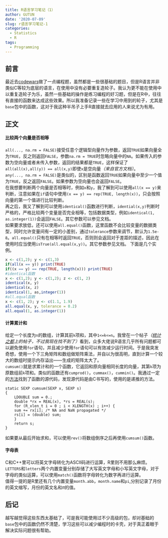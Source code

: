 ```yaml
---
title: R语言学习笔记（1）
author: GUTUN
date: '2020-07-09'
slug: r语言学习笔记-1
categories:
  - Statistics
  - R
tags:
  - Programming
---
```


## 前言
最近去[codewars](https://www.codewars.com/)做了一点编程题，虽然都是一些很基础的题目，但是R语言并非类似C等较为底层的语言，在使用中没有必要重复造轮子。我认为更不能在使用中以重复造轮子为乐，虽然一些基础的操作是练习编程的好习题，但是在R中，往往有直接的函数来达成这些效果。所以我准备记录一些在学习中用到的轮子，尤其是`base`包中的函数，这对于我这种半吊子上手R直接就去应用的人来说尤为有用。

## 正文

#### 比较两个向量是否相等
`all(..., na.rm = FALSE)`接受任意个逻辑型向量作为参数，返回`TRUE`如果向量全为`TRUE`，反之则返回`FALSE`，参数`na.rm = TRUE`时忽略向量中的`NA`。如果传入的参数为空向量或者未传入参数，返回的结果都是`TRUE`，这样保证了`all(all(x),all(y)) == all(x,y)`即使`x`是空向量*（来自官方文档）*。   
`any(..., na.rm = FALSE)`是类似的，区别是函数返回`TRUE`如果向量中至少一个值为`TRUE`，反之返回`FALSE`。如果参数为空向量也会返回`FALSE`。   
在我想要判断两个向量是否相等时，例如`x`和`y`，我了解到可以使用`all(x == y)`来判断，注意如果在`if`语句中使用`(x == y) == rep(TRUE, length(x))`，只会按照向量的第一个值进行比较判断。   
再之后，我又了解到可以使用`identical()`函数进行判断，`idential(x,y)`判断时严格的，严格比较两个变量是否完全相等，包括数据类型，例如`identical(1, as.integer(1))`会返回`FALSE`。其它参数可以参见文档。    
如果要求放低，还可以使用`all.equal()`函数，这里函数不会比较变量的数据类型，同时允许变量间有一定的小差别，通过`tolerance`参数来调节，默认为`1.5e-8`。`all.equal()`只有在相等时返回`TRUE`，否则则会返回对于差距的描述，因此在使用时应当使用`isTrue(all.equal(x,y))`。其它参数参见文档。
下面是几个实例。
```r
x <- c(1,2); y <- c(1,3)
if(all(x == y)) print(TRUE)
if((x == y) == rep(TRUE, length(x))) print(TRUE)
#identical函数
x <- c(1,2); y <- c(1,2); z <- c(1, 2)
identical(x, y)
identical(x, z)
identical(1, as,integer(1))
#all.equal函数
x <- c(1, 2); y <- c(1.1, 1.9)
all.equal(x, y, tolerance = 0.2)
all.equal(1, as.integer(1))
```

#### 计算累计和
给定一个长度为`n`的数组，计算其前`k`项和，其中`1<=k<=n`。我曾在一个帖子*（[统计之都](https://cosx.org/)上的帖子，不过我现在找不到了）*看到，众多大佬说R语言几乎所有问题都可以避免使用`for`语句，并且减少使用`for`语句可以有效减少运行时间。于是我突发奇想，使用一个下三角矩阵和数组做矩阵乘法，并自以为很高明，直到计算一个较大的数组时提示内存溢出——生成的矩阵太大了。    
`cumsum()`就是求累计和的一个函数，它返回和原向量相同长度的向量，其第`k`项为原数组前`k`项和。类似的函数还有`cumprod()`，`cummax()`，`cummin()`。我通过一定的[方法](https://likan.info/cn/post/accessing-r-sources/)找到了函数的源代码，发现源代码是由C书写的，使用的是递推的方法。
```Rcpp
static SEXP cumsum(SEXP x, SEXP s)
{
    LDOUBLE sum = 0.;
    double *rx = REAL(x), *rs = REAL(s);
    for (R_xlen_t i = 0 ; i < XLENGTH(x) ; i++) {
	sum += rx[i]; /* NA and NaN propagated */
	rs[i] = (double) sum;
    }
    return s;
}
```
如果要从最后开始求和，可以使用`rev()`将数组倒序之后再使用`cumsum()`函数。


#### 字母表
C和C++里可以将英文字母转化为ASCII码进行运算，R里则不用那么麻烦。`LETTERS`和`letters`两个内置变量分别存储了大写英文字母和小写英文字母，对于字母的类似运算，可以使用`match()`函数将字母转化为数字再进行运算。   
值得一提的是R里还有几个内置变量`month.abb`，`month.name`和`pi`,分别记录了月份的英文缩写，月份的英文名和$\pi$的值。


## 后记
越写越觉得这些东西太基础了，可是我可能使用过不少高级的包，却对基础的`base`包中的函数仍然不清楚，学习这些可以减少编程时的卡壳，对于真正着眼于解决实际问题很有帮助。
